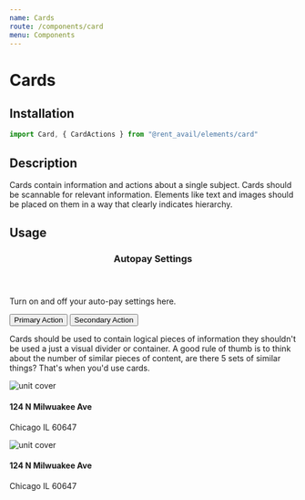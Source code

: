 ```yaml
---
name: Cards
route: /components/card
menu: Components
---
```



# Cards

<Status status="production" />

## Installation

```javascript
import Card, { CardActions } from "@rent_avail/elements/card"
```

## Description

Cards contain information and actions about a single subject. Cards should be scannable for relevant information. Elements like text and images should be placed on them in a way that clearly indicates hierarchy.

## Usage

<Playground>
  <Card>
    <header>
      <h3>Autopay Settings</h3>
    </header>
    <section
      style={{
        marginBottom: "2rem"
      }}
    >
      <p>Turn on and off your auto-pay settings here.</p>
    </section>
    <CardActions>
      <Button primary>Primary Action</Button>
      <Button>Secondary Action</Button>
    </CardActions>
  </Card>
</Playground>

Cards should be used to contain logical pieces of information they shouldn't be used a just a visual divider or container. A good rule of thumb is to think about the number of similar pieces of content, are there 5 sets of similar things? That's when you'd use cards.

<Playground>
  <Grid>
    <Col span={[6]}>
      <Card style={{ padding: 0 }}>
        <img src="https://source.unsplash.com/MP0bgaS_d1c/800x600" alt="unit cover" />
        <div style={{ padding: "2rem" }}>
          <h4>124 N Milwuakee Ave</h4>
          <p style={{ marginBottom: "2rem" }}>Chicago IL 60647</p>
          <Avatar small initials="CS" />
        </div>
      </Card>
    </Col>
    <Col span={[6]}>
      <Card style={{ padding: 0 }}>
        <img src="https://source.unsplash.com/Wv65tpVIdDg/800x600" alt="unit cover" />
        <div style={{ padding: "2rem" }}>
          <h4>124 N Milwuakee Ave</h4>
          <p style={{ marginBottom: "2rem" }}>Chicago IL 60647</p>
          <AvatarGroup>
            <Avatar small initials="JW" />
            <Avatar small initials="JT" />
          </AvatarGroup>
        </div>
      </Card>
    </Col>
  </Grid>
</Playground>
